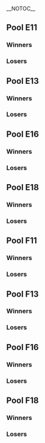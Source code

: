 {{SetGame|melee}}{{DISPLAYTITLE:The Big House 4: ''Melee'' Round 2 Pools}}
{{tabs static
|name1=Overview
|link1=The Big House 4
|name2=Round 1 Pools
|link2=The Big House 4/Round 1 Pools
|name3=Round 2 Pools
|link3=The Big House 4/Round 2 Pools
|name4=Singles Bracket
|link4=The Big House 4/Singles Bracket
|name5=Doubles Bracket
|link5=The Big House 4/Doubles Bracket
|This=3
}}

<br>

{{tabs dynamic
|name1=Pool E11
|name2=Pool E13
|name3=Pool E16
|name4=Pool E18
|name5=Pool F11
|name6=Pool F13
|name7=Pool F16
|name8=Pool F18
}}
__NOTOC__
{{tabs dynamic/tab|1}}
<!-- Generated with http://tournament-nub.rhcloud.com/toliquipedia -->

==Pool E11==

===Winners===
{{32DEWBracketA
|column-width=200
|r1m1p1=Mango |r1m1p1flag=us |r1m1p1score={{win}} |r1m1win=1
|r1m1p2=Bye |r1m1p2score=

|r1m2p1=Blackpanther |r1m2p1score={{win}} |r1m2win=1
|r1m2p2=Jibca |r1m2p2score=

|r1m3p1=Plank |r1m3p1flag=us |r1m3p1score={{win}} |r1m3win=1
|r1m3p2=Bye |r1m3p2score=

|r1m4p1=7ent |r1m4p1score={{win}} |r1m4win=1
|r1m4p2=Ya Boy |r1m4p2score=

|r1m5p1=Wizzrobe |r1m5p1flag=us |r1m5p1score={{win}} |r1m5win=1
|r1m5p2=Bye |r1m5p2score=

|r1m6p1=Smilez :) |r1m6p1score={{win}} |r1m6win=1
|r1m6p2=Markow |r1m6p2score=

|r1m7p1=gaR |r1m7p1flag=us |r1m7p1score={{win}} |r1m7win=1
|r1m7p2=Bye |r1m7p2score=

|r1m8p1=MB-Smash |r1m8p1score={{win}} |r1m8win=1
|r1m8p2=Mindy |r1m8p2score=

|r1m9p1=The Moon |r1m9p1flag=us |r1m9p1score={{win}} |r1m9win=1
|r1m9p2=Bye |r1m9p2score=

|r1m10p1=Bird |r1m10p1score={{win}} |r1m10win=1
|r1m10p2=Blake |r1m10p2score=

|r1m11p1=Tafokints |r1m11p1flag=us |r1m11p1score={{win}} |r1m11win=1
|r1m11p2=Bye |r1m11p2score=

|r1m12p1=Smokey The Kid |r1m12p1score={{win}} |r1m12win=1
|r1m12p2=PseudoTurtle |r1m12p2score=

|r1m13p1=Tai |r1m13p1flag=us |r1m13p1score={{win}} |r1m13win=1
|r1m13p2=Bye |r1m13p2score=

|r1m14p1=Sveet |r1m14p1score={{win}} |r1m14win=1
|r1m14p2=Sylar |r1m14p2score=

|r1m15p1=RaynEX |r1m15p1flag=ca |r1m15p1score={{win}} |r1m15win=1
|r1m15p2=Bye |r1m15p2score=

|r1m16p1=Ripple |r1m16p1score= |r1m16win=2
|r1m16p2=Iateyourpie |r1m16p2score={{win}}

|r2m1p1=Mango |r2m1p1flag=us |r2m1p1score={{win}} |r2m1win=1
|r2m1p2=Blackpanther |r2m1p2score=

|r2m2p1=Plank |r2m2p1flag=us |r2m2p1score={{win}} |r2m2win=1
|r2m2p2=7ent |r2m2p2score=

|r2m3p1=Wizzrobe |r2m3p1flag=us |r2m3p1score={{win}} |r2m3win=1
|r2m3p2=Smilez :) |r2m3p2score=

|r2m4p1=gaR |r2m4p1flag=us |r2m4p1score={{win}} |r2m4win=1
|r2m4p2=MB-Smash |r2m4p2score=

|r2m5p1=The Moon |r2m5p1flag=us |r2m5p1score={{win}} |r2m5win=1
|r2m5p2=Bird |r2m5p2score=

|r2m6p1=Tafokints |r2m6p1flag=us |r2m6p1score={{win}} |r2m6win=1
|r2m6p2=Smokey The Kid |r2m6p2score=

|r2m7p1=Tai |r2m7p1flag=us |r2m7p1score={{win}} |r2m7win=1
|r2m7p2=Sveet |r2m7p2score=

|r2m8p1=RaynEX |r2m8p1flag=ca |r2m8p1score={{win}} |r2m8win=1
|r2m8p2=Iateyourpie |r2m8p2score=

|r3m1p1=Mango |r3m1p1flag=us |r3m1p1score={{win}} |r3m1win=1
|r3m1p2=Plank |r3m1p2flag=us |r3m1p2score=

|r3m2p1=Wizzrobe |r3m2p1flag=us |r3m2p1score={{win}} |r3m2win=1
|r3m2p2=gaR |r3m2p2flag=us |r3m2p2score=

|r3m3p1=The Moon |r3m3p1flag=us |r3m3p1score={{win}} |r3m3win=1
|r3m3p2=Tafokints |r3m3p2flag=us |r3m3p2score=

|r3m4p1=Tai |r3m4p1flag=us |r3m4p1score= |r3m4win=2
|r3m4p2=RaynEX |r3m4p2flag=ca |r3m4p2score={{win}}

|r4m1p1=Mango |r4m1p1flag=us |r4m1p1score={{win}} |r4m1win=1
|r4m1p2=Wizzrobe |r4m1p2flag=us |r4m1p2score=

|r4m2p1=The Moon |r4m2p1flag=us |r4m2p1score={{win}} |r4m2win=1
|r4m2p2=RaynEX |r4m2p2flag=ca |r4m2p2score=
}}

===Losers===
{{32DELBracketSmwA
|tourneylink=The Big House/4/Melee
|tourneyname=The Big House 4
|l1placement=
|l2placement=
|l3placement=97-128
|l4placement=65-96
|l5placement=49-64
|l6placement=33-48
|column-width=200
|l1m1p1=Bye |l1m1p1score= |l1m1win=2
|l1m1p2=Jibca |l1m1p2score={{win}}

|l1m2p1=Bye |l1m2p1score= |l1m2win=2
|l1m2p2=Ya Boy |l1m2p2score={{win}}

|l1m3p1=Bye |l1m3p1score= |l1m3win=2
|l1m3p2=Markow |l1m3p2score={{win}}

|l1m4p1=Bye |l1m4p1score= |l1m4win=2
|l1m4p2=Mindy |l1m4p2score={{win}}

|l1m5p1=Bye |l1m5p1score= |l1m5win=2
|l1m5p2=Blake |l1m5p2score={{win}}

|l1m6p1=Bye |l1m6p1score= |l1m6win=2
|l1m6p2=PseudoTurtle |l1m6p2score={{win}}

|l1m7p1=Bye |l1m7p1score= |l1m7win=2
|l1m7p2=Sylar |l1m7p2score={{win}}

|l1m8p1=Bye |l1m8p1score= |l1m8win=2
|l1m8p2=Ripple |l1m8p2score={{win}}

|l2m1p1=Iateyourpie |l2m1p1score={{win}} |l2m1win=1
|l2m1p2=Jibca |l2m1p2score=

|l2m2p1=Sveet |l2m2p1score={{win}} |l2m2win=1
|l2m2p2=Ya Boy |l2m2p2score=

|l2m3p1=Smokey The Kid |l2m3p1score={{win}} |l2m3win=1
|l2m3p2=Markow |l2m3p2score=

|l2m4p1=Bird |l2m4p1score={{win}} |l2m4win=1
|l2m4p2=Mindy |l2m4p2score=

|l2m5p1=MB-Smash |l2m5p1score= |l2m5win=2
|l2m5p2=Blake |l2m5p2score={{win}}

|l2m6p1=Smilez :) |l2m6p1score={{win}} |l2m6win=1
|l2m6p2=PseudoTurtle |l2m6p2score=

|l2m7p1=7ent |l2m7p1score={{win}} |l2m7win=1
|l2m7p2=Sylar |l2m7p2score=

|l2m8p1=Blackpanther |l2m8p1score={{win}} |l2m8win=1
|l2m8p2=Ripple |l2m8p2score=

|l3m1p1=Iateyourpie |l3m1p1score={{win}} |l3m1win=1
|l3m1p2=Sveet |l3m1p2score=

|l3m2p1=Smokey The Kid |l3m2p1score= |l3m2win=2
|l3m2p2=Bird |l3m2p2score={{win}}

|l3m3p1=Blake |l3m3p1score={{win}} |l3m3win=1
|l3m3p2=Smilez :) |l3m3p2score=

|l3m4p1=7ent |l3m4p1score={{win}} |l3m4win=1
|l3m4p2=Blackpanther |l3m4p2score=

|l4m1p1=gaR |l4m1p1flag=us |l4m1p1score={{win}} |l4m1win=1
|l4m1p2=Iateyourpie |l4m1p2score=

|l4m2p1=Plank |l4m2p1flag=us |l4m2p1score={{win}} |l4m2win=1
|l4m2p2=Bird |l4m2p2score=

|l4m3p1=Tai |l4m3p1flag=us |l4m3p1score={{win}} |l4m3win=1
|l4m3p2=Blake |l4m3p2score=

|l4m4p1=Tafokints |l4m4p1flag=us |l4m4p1score={{win}} |l4m4win=1
|l4m4p2=7ent |l4m4p2score=

|l5m1p1=gaR |l5m1p1flag=us |l5m1p1score= |l5m1win=2
|l5m1p2=Plank |l5m1p2flag=us |l5m1p2score={{win}}

|l5m2p1=Tai |l5m2p1flag=us |l5m2p1score={{win}} |l5m2win=1
|l5m2p2=Tafokints |l5m2p2flag=us |l5m2p2score=

|l6m1p1=RaynEX |l6m1p1flag=ca |l6m1p1score={{win}} |l6m1win=1
|l6m1p2=Plank |l6m1p2flag=us |l6m1p2score=

|l6m2p1=Wizzrobe |l6m2p1flag=us |l6m2p1score={{win}} |l6m2win=1
|l6m2p2=Tai |l6m2p2flag=us |l6m2p2score=
}}

{{tabs dynamic/tab|2}}
==Pool E13==

<!-- Generated with http://tournament-nub.rhcloud.com/toliquipedia -->

===Winners===
{{32DEWBracketA
|column-width=200
|r1m1p1=Hax |r1m1p1flag=us |r1m1p1score={{win}} |r1m1win=1
|r1m1p2=Bye |r1m1p2score=

|r1m2p1=4%. |r1m2p1flag=us |r1m2p1score={{win}} |r1m2win=1
|r1m2p2=MC strike |r1m2p2score=

|r1m3p1=Prince Abu |r1m3p1flag=us |r1m3p1score={{win}} |r1m3win=1
|r1m3p2=Bye |r1m3p2score=

|r1m4p1=Oro?! |r1m4p1flag=us |r1m4p1score={{win}} |r1m4win=1
|r1m4p2=LILD |r1m4p2score=

|r1m5p1=Kels |r1m5p1flag=us |r1m5p1score={{win}} |r1m5win=1
|r1m5p2=Bye |r1m5p2score=

|r1m6p1=Alpha Dash |r1m6p1flag=gb |r1m6p1score= |r1m6win=2
|r1m6p2=LuigigoShard |r1m6p2score={{win}}

|r1m7p1=Professor Pro |r1m7p1flag=gb |r1m7p1score={{win}} |r1m7win=1
|r1m7p2=Bye |r1m7p2score=

|r1m8p1=Idea |r1m8p1flag=ca |r1m8p1score={{win}} |r1m8win=1
|r1m8p2=VRud |r1m8p2score=

|r1m9p1=Plup |r1m9p1flag=us |r1m9p1score={{win}} |r1m9win=1
|r1m9p2=Bye |r1m9p2score=

|r1m10p1=Hungry Pigeon |r1m10p1score= |r1m10win=2
|r1m10p2=JWu |r1m10p2score={{win}}

|r1m11p1=Rula |r1m11p1flag=us |r1m11p1score={{win}} |r1m11win=1
|r1m11p2=Bye |r1m11p2score=

|r1m12p1=TheCrimsonBlur |r1m12p1flag=us |r1m12p1score= |r1m12win=2
|r1m12p2=Kradi |r1m12p2score={{win}}

|r1m13p1=Bladewise |r1m13p1flag=us |r1m13p1score={{win}} |r1m13win=1
|r1m13p2=Bye |r1m13p2score=

|r1m14p1=Violence |r1m14p1score={{win}} |r1m14win=1
|r1m14p2=Tempest |r1m14p2score=

|r1m15p1=Laudandus |r1m15p1flag=us |r1m15p1score={{win}} |r1m15win=1
|r1m15p2=Bye |r1m15p2score=

|r1m16p1=Wake |r1m16p1score={{win}} |r1m16win=1
|r1m16p2=DjDriftking.97 |r1m16p2score=

|r2m1p1=Hax |r2m1p1flag=us |r2m1p1score={{win}} |r2m1win=1
|r2m1p2=4%. |r2m1p2flag=us |r2m1p2score=

|r2m2p1=Prince Abu |r2m2p1flag=us |r2m2p1score={{win}} |r2m2win=1
|r2m2p2=Oro?! |r2m2p2flag=us |r2m2p2score=

|r2m3p1=Kels |r2m3p1flag=us |r2m3p1score={{win}} |r2m3win=1
|r2m3p2=LuigigoShard |r2m3p2score=

|r2m4p1=Professor Pro |r2m4p1flag=gb |r2m4p1score={{win}} |r2m4win=1
|r2m4p2=Idea |r2m4p2flag=ca |r2m4p2score=

|r2m5p1=Plup |r2m5p1flag=us |r2m5p1score={{win}} |r2m5win=1
|r2m5p2=JWu |r2m5p2score=

|r2m6p1=Rula |r2m6p1flag=us |r2m6p1score={{win}} |r2m6win=1
|r2m6p2=Kradi |r2m6p2score=

|r2m7p1=Bladewise |r2m7p1flag=us |r2m7p1score={{win}} |r2m7win=1
|r2m7p2=Violence |r2m7p2score=

|r2m8p1=Laudandus |r2m8p1flag=us |r2m8p1score={{win}} |r2m8win=1
|r2m8p2=Wake |r2m8p2score=

|r3m1p1=Hax |r3m1p1flag=us |r3m1p1score={{win}} |r3m1win=1
|r3m1p2=Prince Abu |r3m1p2flag=us |r3m1p2score=

|r3m2p1=Kels |r3m2p1flag=us |r3m2p1score= |r3m2win=2
|r3m2p2=Professor Pro |r3m2p2flag=gb |r3m2p2score={{win}}

|r3m3p1=Plup |r3m3p1flag=us |r3m3p1score={{win}} |r3m3win=1
|r3m3p2=Rula |r3m3p2flag=us |r3m3p2score=

|r3m4p1=Bladewise |r3m4p1flag=us |r3m4p1score= |r3m4win=2
|r3m4p2=Laudandus |r3m4p2flag=us |r3m4p2score={{win}}

|r4m1p1=Hax |r4m1p1flag=us |r4m1p1score={{win}} |r4m1win=1
|r4m1p2=Professor Pro |r4m1p2flag=gb |r4m1p2score=

|r4m2p1=Plup |r4m2p1flag=us |r4m2p1score={{win}} |r4m2win=1
|r4m2p2=Laudandus |r4m2p2flag=us |r4m2p2score=
}}

===Losers===
{{32DELBracketSmwA
|tourneylink=The Big House/4/Melee
|tourneyname=The Big House 4
|l1placement=
|l2placement=
|l3placement=97-128
|l4placement=65-96
|l5placement=49-64
|l6placement=33-48
|column-width=200
|l1m1p1=Bye |l1m1p1score= |l1m1win=2
|l1m1p2=MC strike |l1m1p2score={{win}}

|l1m2p1=Bye |l1m2p1score= |l1m2win=2
|l1m2p2=LILD |l1m2p2score={{win}}

|l1m3p1=Bye |l1m3p1score= |l1m3win=2
|l1m3p2=Alpha Dash |l1m3p2flag=gb |l1m3p2score={{win}}

|l1m4p1=Bye |l1m4p1score= |l1m4win=2
|l1m4p2=VRud |l1m4p2score={{win}}

|l1m5p1=Bye |l1m5p1score= |l1m5win=2
|l1m5p2=Hungry Pigeon |l1m5p2score={{win}}

|l1m6p1=Bye |l1m6p1score= |l1m6win=2
|l1m6p2=TheCrimsonBlur |l1m6p2flag=us |l1m6p2score={{win}}

|l1m7p1=Bye |l1m7p1score= |l1m7win=2
|l1m7p2=Tempest |l1m7p2score={{win}}

|l1m8p1=Bye |l1m8p1score= |l1m8win=2
|l1m8p2=DjDriftking.97 |l1m8p2score={{win}}

|l2m1p1=Wake |l2m1p1score={{win}} |l2m1win=1
|l2m1p2=MC strike |l2m1p2score=

|l2m2p1=Violence |l2m2p1score={{win}} |l2m2win=1
|l2m2p2=LILD |l2m2p2score=

|l2m3p1=Kradi |l2m3p1score={{win}} |l2m3win=1
|l2m3p2=Alpha Dash |l2m3p2flag=gb |l2m3p2score=

|l2m4p1=JWu |l2m4p1score={{win}} |l2m4win=1
|l2m4p2=VRud |l2m4p2score=

|l2m5p1=Idea |l2m5p1flag=ca |l2m5p1score={{win}} |l2m5win=1
|l2m5p2=Hungry Pigeon |l2m5p2score=

|l2m6p1=LuigigoShard |l2m6p1score= |l2m6win=2
|l2m6p2=TheCrimsonBlur |l2m6p2flag=us |l2m6p2score={{win}}

|l2m7p1=Oro?! |l2m7p1flag=us |l2m7p1score={{win}} |l2m7win=1
|l2m7p2=Tempest |l2m7p2score=

|l2m8p1=4%. |l2m8p1flag=us |l2m8p1score={{win}} |l2m8win=1
|l2m8p2=DjDriftking.97 |l2m8p2score=

|l3m1p1=Wake |l3m1p1score={{win}} |l3m1win=1
|l3m1p2=Violence |l3m1p2score=

|l3m2p1=Kradi |l3m2p1score={{win}} |l3m2win=1
|l3m2p2=JWu |l3m2p2score=

|l3m3p1=Idea |l3m3p1flag=ca |l3m3p1score={{win}} |l3m3win=1
|l3m3p2=TheCrimsonBlur |l3m3p2flag=us |l3m3p2score=

|l3m4p1=Oro?! |l3m4p1flag=us |l3m4p1score= |l3m4win=2
|l3m4p2=4%. |l3m4p2flag=us |l3m4p2score={{win}}

|l4m1p1=Kels |l4m1p1flag=us |l4m1p1score={{win}} |l4m1win=1
|l4m1p2=Wake |l4m1p2score=

|l4m2p1=Prince Abu |l4m2p1flag=us |l4m2p1score={{win}} |l4m2win=1
|l4m2p2=Kradi |l4m2p2score=

|l4m3p1=Bladewise |l4m3p1flag=us |l4m3p1score={{win}} |l4m3win=1
|l4m3p2=Idea |l4m3p2flag=ca |l4m3p2score=

|l4m4p1=Rula |l4m4p1flag=us |l4m4p1score= |l4m4win=2
|l4m4p2=4%. |l4m4p2flag=us |l4m4p2score={{win}}

|l5m1p1=Kels |l5m1p1flag=us |l5m1p1score={{win}} |l5m1win=1
|l5m1p2=Prince Abu |l5m1p2flag=us |l5m1p2score=

|l5m2p1=Bladewise |l5m2p1flag=us |l5m2p1score={{win}} |l5m2win=1
|l5m2p2=4%. |l5m2p2flag=us |l5m2p2score=

|l6m1p1=Laudandus |l6m1p1flag=us |l6m1p1score= |l6m1win=2
|l6m1p2=Kels |l6m1p2flag=us |l6m1p2score={{win}}

|l6m2p1=Professor Pro |l6m2p1flag=gb |l6m2p1score= |l6m2win=2
|l6m2p2=Bladewise |l6m2p2flag=us |l6m2p2score={{win}}
}}

{{tabs dynamic/tab|3}}
==Pool E16==

<!-- Generated with http://tournament-nub.rhcloud.com/toliquipedia -->

===Winners===
{{32DEWBracketA
|column-width=200
|r1m1p1=Mew2King |r1m1p1flag=us |r1m1p1score={{win}} |r1m1win=1
|r1m1p2=Bye |r1m1p2score=

|r1m2p1=Kason Birdman |r1m2p1score={{win}} |r1m2win=1
|r1m2p2=Imyt |r1m2p2score=

|r1m3p1=Frootloop |r1m3p1flag=us |r1m3p1score={{win}} |r1m3win=1
|r1m3p2=Bye |r1m3p2score=

|r1m4p1=29979245900% |r1m4p1score={{win}} |r1m4win=1
|r1m4p2=Zerothetheif |r1m4p2flag=us |r1m4p2score=

|r1m5p1=Darrell |r1m5p1flag=us |r1m5p1score={{win}} |r1m5win=1
|r1m5p2=Bye |r1m5p2score=

|r1m6p1=VaNz |r1m6p1flag=us |r1m6p1score={{win}} |r1m6win=1
|r1m6p2=voorhese |r1m6p2score=

|r1m7p1=Gahtzu |r1m7p1flag=us |r1m7p1score={{win}} |r1m7win=1
|r1m7p2=Bye |r1m7p2score=

|r1m8p1=Anther |r1m8p1flag=us |r1m8p1score={{win}} |r1m8win=1
|r1m8p2=D. Disciple |r1m8p2score=

|r1m9p1=Lucky |r1m9p1flag=us |r1m9p1score={{win}} |r1m9win=1
|r1m9p2=Bye |r1m9p2score=

|r1m10p1=Kanye Rest |r1m10p1score= |r1m10win=2
|r1m10p2=Jolteon |r1m10p2flag=gb |r1m10p2score={{win}}

|r1m11p1=Kalamazhu |r1m11p1flag=us |r1m11p1score={{win}} |r1m11win=1
|r1m11p2=Bye |r1m11p2score=

|r1m12p1=Bap Deezy |r1m12p1score={{win}} |r1m12win=1
|r1m12p2=Gibby |r1m12p2score=

|r1m13p1=DJ Nintendo |r1m13p1flag=us |r1m13p1score={{win}} |r1m13win=1
|r1m13p2=Bye |r1m13p2score=

|r1m14p1=Alien |r1m14p1score={{win}} |r1m14win=1
|r1m14p2=SCA |r1m14p2score=

|r1m15p1=L |r1m15p1flag=us |r1m15p1score={{win}} |r1m15win=1
|r1m15p2=Bye |r1m15p2score=

|r1m16p1=Mules |r1m16p1score={{win}} |r1m16win=1
|r1m16p2=Slippy |r1m16p2score=

|r2m1p1=Mew2King |r2m1p1flag=us |r2m1p1score={{win}} |r2m1win=1
|r2m1p2=Kason Birdman |r2m1p2score=

|r2m2p1=Frootloop |r2m2p1flag=us |r2m2p1score={{win}} |r2m2win=1
|r2m2p2=29979245900% |r2m2p2score=

|r2m3p1=Darrell |r2m3p1flag=us |r2m3p1score= |r2m3win=2
|r2m3p2=VaNz |r2m3p2flag=us |r2m3p2score={{win}}

|r2m4p1=Gahtzu |r2m4p1flag=us |r2m4p1score={{win}} |r2m4win=1
|r2m4p2=Anther |r2m4p2flag=us |r2m4p2score=

|r2m5p1=Lucky |r2m5p1flag=us |r2m5p1score={{win}} |r2m5win=1
|r2m5p2=Jolteon |r2m5p2flag=gb |r2m5p2score=

|r2m6p1=Kalamazhu |r2m6p1flag=us |r2m6p1score={{win}} |r2m6win=1
|r2m6p2=Bap Deezy |r2m6p2score=

|r2m7p1=DJ Nintendo |r2m7p1flag=us |r2m7p1score={{win}} |r2m7win=1
|r2m7p2=Alien |r2m7p2score=

|r2m8p1=L |r2m8p1flag=us |r2m8p1score={{win}} |r2m8win=1
|r2m8p2=Mules |r2m8p2score=

|r3m1p1=Mew2King |r3m1p1flag=us |r3m1p1score={{win}} |r3m1win=1
|r3m1p2=Frootloop |r3m1p2flag=us |r3m1p2score=

|r3m2p1=VaNz |r3m2p1flag=us |r3m2p1score= |r3m2win=2
|r3m2p2=Gahtzu |r3m2p2flag=us |r3m2p2score={{win}}

|r3m3p1=Lucky |r3m3p1flag=us |r3m3p1score= |r3m3win=2
|r3m3p2=Kalamazhu |r3m3p2flag=us |r3m3p2score={{win}}

|r3m4p1=DJ Nintendo |r3m4p1flag=us |r3m4p1score={{win}} |r3m4win=1
|r3m4p2=L |r3m4p2flag=us |r3m4p2score=

|r4m1p1=Mew2King |r4m1p1flag=us |r4m1p1score={{win}} |r4m1win=1
|r4m1p2=Gahtzu |r4m1p2flag=us |r4m1p2score=

|r4m2p1=Kalamazhu |r4m2p1flag=us |r4m2p1score= |r4m2win=2
|r4m2p2=DJ Nintendo |r4m2p2flag=us |r4m2p2score={{win}}
}}

===Losers===
{{32DELBracketSmwA
|tourneylink=The Big House/4/Melee
|tourneyname=The Big House 4
|l1placement=
|l2placement=
|l3placement=97-128
|l4placement=65-96
|l5placement=49-64
|l6placement=33-48
|column-width=200
|l1m1p1=Bye |l1m1p1score= |l1m1win=2
|l1m1p2=Imyt |l1m1p2score={{win}}

|l1m2p1=Bye |l1m2p1score= |l1m2win=2
|l1m2p2=Zerothetheif |l1m2p2flag=us |l1m2p2score={{win}}

|l1m3p1=Bye |l1m3p1score= |l1m3win=2
|l1m3p2=voorhese |l1m3p2score={{win}}

|l1m4p1=Bye |l1m4p1score= |l1m4win=2
|l1m4p2=D. Disciple |l1m4p2score={{win}}

|l1m5p1=Bye |l1m5p1score= |l1m5win=2
|l1m5p2=Kanye Rest |l1m5p2score={{win}}

|l1m6p1=Bye |l1m6p1score= |l1m6win=2
|l1m6p2=Gibby |l1m6p2score={{win}}

|l1m7p1=Bye |l1m7p1score= |l1m7win=2
|l1m7p2=SCA |l1m7p2score={{win}}

|l1m8p1=Bye |l1m8p1score= |l1m8win=2
|l1m8p2=Slippy |l1m8p2score={{win}}

|l2m1p1=Mules |l2m1p1score={{win}} |l2m1win=1
|l2m1p2=Imyt |l2m1p2score=

|l2m2p1=Alien |l2m2p1score={{win}} |l2m2win=1
|l2m2p2=Zerothetheif |l2m2p2flag=us |l2m2p2score=

|l2m3p1=Bap Deezy |l2m3p1score= |l2m3win=2
|l2m3p2=voorhese |l2m3p2score={{win}}

|l2m4p1=Jolteon |l2m4p1flag=gb |l2m4p1score={{win}} |l2m4win=1
|l2m4p2=D. Disciple |l2m4p2score=

|l2m5p1=Anther |l2m5p1flag=us |l2m5p1score={{win}} |l2m5win=1
|l2m5p2=Kanye Rest |l2m5p2score=

|l2m6p1=Darrell |l2m6p1flag=us |l2m6p1score={{win}} |l2m6win=1
|l2m6p2=Gibby |l2m6p2score=

|l2m7p1=29979245900% |l2m7p1score={{win}} |l2m7win=1
|l2m7p2=SCA |l2m7p2score=

|l2m8p1=Kason Birdman |l2m8p1score={{win}} |l2m8win=1
|l2m8p2=Slippy |l2m8p2score=

|l3m1p1=Mules |l3m1p1score= |l3m1win=2
|l3m1p2=Alien |l3m1p2score={{win}}

|l3m2p1=voorhese |l3m2p1score= |l3m2win=2
|l3m2p2=Jolteon |l3m2p2flag=gb |l3m2p2score={{win}}

|l3m3p1=Anther |l3m3p1flag=us |l3m3p1score= |l3m3win=2
|l3m3p2=Darrell |l3m3p2flag=us |l3m3p2score={{win}}

|l3m4p1=29979245900% |l3m4p1score= |l3m4win=2
|l3m4p2=Kason Birdman |l3m4p2score={{win}}

|l4m1p1=VaNz |l4m1p1flag=us |l4m1p1score={{win}} |l4m1win=1
|l4m1p2=Alien |l4m1p2score=

|l4m2p1=Frootloop |l4m2p1flag=us |l4m2p1score={{win}} |l4m2win=1
|l4m2p2=Jolteon |l4m2p2flag=gb |l4m2p2score=

|l4m3p1=L |l4m3p1flag=us |l4m3p1score= |l4m3win=2
|l4m3p2=Darrell |l4m3p2flag=us |l4m3p2score={{win}}

|l4m4p1=Lucky |l4m4p1flag=us |l4m4p1score={{win}} |l4m4win=1
|l4m4p2=Kason Birdman |l4m4p2score=

|l5m1p1=VaNz |l5m1p1flag=us |l5m1p1score={{win}} |l5m1win=1
|l5m1p2=Frootloop |l5m1p2flag=us |l5m1p2score=

|l5m2p1=Darrell |l5m2p1flag=us |l5m2p1score= |l5m2win=2
|l5m2p2=Lucky |l5m2p2flag=us |l5m2p2score={{win}}

|l6m1p1=Kalamazhu |l6m1p1flag=us |l6m1p1score={{win}} |l6m1win=1
|l6m1p2=VaNz |l6m1p2flag=us |l6m1p2score=

|l6m2p1=Gahtzu |l6m2p1flag=us |l6m2p1score= |l6m2win=2
|l6m2p2=Lucky |l6m2p2flag=us |l6m2p2score={{win}}
}}

{{tabs dynamic/tab|4}}
==Pool E18==

<!-- Generated with http://tournament-nub.rhcloud.com/toliquipedia -->

===Winners===
{{32DEWBracketA
|column-width=200
|r1m1p1=Axe |r1m1p1flag=us |r1m1p1score={{win}} |r1m1win=1
|r1m1p2=Bye |r1m1p2score=

|r1m2p1=ORLY |r1m2p1flag=us |r1m2p1score={{win}} |r1m2win=1
|r1m2p2=sauc3 |r1m2p2flag=ca |r1m2p2score=

|r1m3p1=DoH |r1m3p1flag=us |r1m3p1score={{win}} |r1m3win=1
|r1m3p2=Bye |r1m3p2score=

|r1m4p1=COffeeblack |r1m4p1flag=ca |r1m4p1score={{win}} |r1m4win=1
|r1m4p2=Jono |r1m4p2score=

|r1m5p1=MacD |r1m5p1flag=us |r1m5p1score={{win}} |r1m5win=1
|r1m5p2=Bye |r1m5p2score=

|r1m6p1=The Author |r1m6p1score= |r1m6win=2
|r1m6p2=ThuGz |r1m6p2score={{win}}

|r1m7p1=Milkman |r1m7p1flag=us |r1m7p1score={{win}} |r1m7win=1
|r1m7p2=Bye |r1m7p2score=

|r1m8p1=Tapion |r1m8p1flag=us |r1m8p1score= |r1m8win=2
|r1m8p2=Bernal |r1m8p2score={{win}}

|r1m9p1=Shroomed |r1m9p1flag=us |r1m9p1score={{win}} |r1m9win=1
|r1m9p2=Bye |r1m9p2score=

|r1m10p1=SUNG475 |r1m10p1flag=us |r1m10p1score={{win}} |r1m10win=1
|r1m10p2=Midwestballz |r1m10p2score=

|r1m11p1=Vaccine |r1m11p1score={{win}} |r1m11win=1
|r1m11p2=Bye |r1m11p2score=

|r1m12p1=Baise |r1m12p1score= |r1m12win=2
|r1m12p2=GoodKenneth |r1m12p2score={{win}}

|r1m13p1=Redd |r1m13p1flag=us |r1m13p1score={{win}} |r1m13win=1
|r1m13p2=Bye |r1m13p2score=

|r1m14p1=Oracle |r1m14p1score={{win}} |r1m14win=1
|r1m14p2=Jank |r1m14p2score=

|r1m15p1=Dart |r1m15p1flag=us |r1m15p1score={{win}} |r1m15win=1
|r1m15p2=Bye |r1m15p2score=

|r1m16p1=Vro |r1m16p1flag=us |r1m16p1score={{win}} |r1m16win=1
|r1m16p2=Beanwolf |r1m16p2score=

|r2m1p1=Axe |r2m1p1flag=us |r2m1p1score={{win}} |r2m1win=1
|r2m1p2=ORLY |r2m1p2flag=us |r2m1p2score=

|r2m2p1=DoH |r2m2p1flag=us |r2m2p1score={{win}} |r2m2win=1
|r2m2p2=COffeeblack |r2m2p2flag=ca |r2m2p2score=

|r2m3p1=MacD |r2m3p1flag=us |r2m3p1score={{win}} |r2m3win=1
|r2m3p2=ThuGz |r2m3p2score=

|r2m4p1=Milkman |r2m4p1flag=us |r2m4p1score={{win}} |r2m4win=1
|r2m4p2=Bernal |r2m4p2score=

|r2m5p1=Shroomed |r2m5p1flag=us |r2m5p1score={{win}} |r2m5win=1
|r2m5p2=SUNG475 |r2m5p2flag=us |r2m5p2score=

|r2m6p1=Vaccine |r2m6p1score={{win}} |r2m6win=1
|r2m6p2=GoodKenneth |r2m6p2score=

|r2m7p1=Redd |r2m7p1flag=us |r2m7p1score={{win}} |r2m7win=1
|r2m7p2=Oracle |r2m7p2score=

|r2m8p1=Dart |r2m8p1flag=us |r2m8p1score={{win}} |r2m8win=1
|r2m8p2=Vro |r2m8p2flag=us |r2m8p2score=

|r3m1p1=Axe |r3m1p1flag=us |r3m1p1score={{win}} |r3m1win=1
|r3m1p2=DoH |r3m1p2flag=us |r3m1p2score=

|r3m2p1=MacD |r3m2p1flag=us |r3m2p1score={{win}} |r3m2win=1
|r3m2p2=Milkman |r3m2p2flag=us |r3m2p2score=

|r3m3p1=Shroomed |r3m3p1flag=us |r3m3p1score={{win}} |r3m3win=1
|r3m3p2=Vaccine |r3m3p2score=

|r3m4p1=Redd |r3m4p1flag=us |r3m4p1score= |r3m4win=2
|r3m4p2=Dart |r3m4p2flag=us |r3m4p2score={{win}}

|r4m1p1=Axe |r4m1p1flag=us |r4m1p1score={{win}} |r4m1win=1
|r4m1p2=MacD |r4m1p2flag=us |r4m1p2score=

|r4m2p1=Shroomed |r4m2p1flag=us |r4m2p1score={{win}} |r4m2win=1
|r4m2p2=Dart |r4m2p2flag=us |r4m2p2score=
}}

===Losers===
{{32DELBracketSmwA
|tourneylink=The Big House/4/Melee
|tourneyname=The Big House 4
|l1placement=
|l2placement=
|l3placement=97-128
|l4placement=65-96
|l5placement=49-64
|l6placement=33-48
|column-width=200
|l1m1p1=Bye |l1m1p1score= |l1m1win=2
|l1m1p2=sauc3 |l1m1p2flag=ca |l1m1p2score={{win}}

|l1m2p1=Bye |l1m2p1score= |l1m2win=2
|l1m2p2=Jono |l1m2p2score={{win}}

|l1m3p1=Bye |l1m3p1score= |l1m3win=2
|l1m3p2=The Author |l1m3p2score={{win}}

|l1m4p1=Bye |l1m4p1score= |l1m4win=2
|l1m4p2=Tapion |l1m4p2flag=us |l1m4p2score={{win}}

|l1m5p1=Bye |l1m5p1score= |l1m5win=2
|l1m5p2=Midwestballz |l1m5p2score={{win}}

|l1m6p1=Bye |l1m6p1score= |l1m6win=2
|l1m6p2=Baise |l1m6p2score={{win}}

|l1m7p1=Bye |l1m7p1score= |l1m7win=2
|l1m7p2=Jank |l1m7p2score={{win}}

|l1m8p1=Bye |l1m8p1score= |l1m8win=2
|l1m8p2=Beanwolf |l1m8p2score={{win}}

|l2m1p1=Vro |l2m1p1flag=us |l2m1p1score={{win}} |l2m1win=1
|l2m1p2=sauc3 |l2m1p2flag=ca |l2m1p2score=

|l2m2p1=Oracle |l2m2p1score={{win}} |l2m2win=1
|l2m2p2=Jono |l2m2p2score=

|l2m3p1=GoodKenneth |l2m3p1score= |l2m3win=2
|l2m3p2=The Author |l2m3p2score={{win}}

|l2m4p1=SUNG475 |l2m4p1flag=us |l2m4p1score={{win}} |l2m4win=1
|l2m4p2=Tapion |l2m4p2flag=us |l2m4p2score=

|l2m5p1=Bernal |l2m5p1score={{win}} |l2m5win=1
|l2m5p2=Midwestballz |l2m5p2score=

|l2m6p1=ThuGz |l2m6p1score= |l2m6win=2
|l2m6p2=Baise |l2m6p2score={{win}}

|l2m7p1=COffeeblack |l2m7p1flag=ca |l2m7p1score={{win}} |l2m7win=1
|l2m7p2=Jank |l2m7p2score=

|l2m8p1=ORLY |l2m8p1flag=us |l2m8p1score={{win}} |l2m8win=1
|l2m8p2=Beanwolf |l2m8p2score=

|l3m1p1=Vro |l3m1p1flag=us |l3m1p1score={{win}} |l3m1win=1
|l3m1p2=Oracle |l3m1p2score=

|l3m2p1=The Author |l3m2p1score= |l3m2win=2
|l3m2p2=SUNG475 |l3m2p2flag=us |l3m2p2score={{win}}

|l3m3p1=Bernal |l3m3p1score= |l3m3win=2
|l3m3p2=Baise |l3m3p2score={{win}}

|l3m4p1=COffeeblack |l3m4p1flag=ca |l3m4p1score= |l3m4win=2
|l3m4p2=ORLY |l3m4p2flag=us |l3m4p2score={{win}}

|l4m1p1=Milkman |l4m1p1flag=us |l4m1p1score={{win}} |l4m1win=1
|l4m1p2=Vro |l4m1p2flag=us |l4m1p2score=

|l4m2p1=DoH |l4m2p1flag=us |l4m2p1score={{win}} |l4m2win=1
|l4m2p2=SUNG475 |l4m2p2flag=us |l4m2p2score=

|l4m3p1=Redd |l4m3p1flag=us |l4m3p1score={{win}} |l4m3win=1
|l4m3p2=Baise |l4m3p2score=

|l4m4p1=Vaccine |l4m4p1score={{win}} |l4m4win=1
|l4m4p2=ORLY |l4m4p2flag=us |l4m4p2score=

|l5m1p1=Milkman |l5m1p1flag=us |l5m1p1score={{win}} |l5m1win=1
|l5m1p2=DoH |l5m1p2flag=us |l5m1p2score=

|l5m2p1=Redd |l5m2p1flag=us |l5m2p1score={{win}} |l5m2win=1
|l5m2p2=Vaccine |l5m2p2score=

|l6m1p1=Dart |l6m1p1flag=us |l6m1p1score={{win}} |l6m1win=1
|l6m1p2=Milkman |l6m1p2flag=us |l6m1p2score=

|l6m2p1=MacD |l6m2p1flag=us |l6m2p1score={{win}} |l6m2win=1
|l6m2p2=Redd |l6m2p2flag=us |l6m2p2score=
}}

{{tabs dynamic/tab|5}}
==Pool F11==

<!-- Generated with http://tournament-nub.rhcloud.com/toliquipedia -->

===Winners===
{{32DEWBracketA
|column-width=200
|r1m1p1=Armada |r1m1p1flag=se |r1m1p1score={{win}} |r1m1win=1
|r1m1p2=Bye |r1m1p2score=

|r1m2p1=1der |r1m2p1flag=us |r1m2p1score={{win}} |r1m2win=1
|r1m2p2=M00NShoez |r1m2p2score=

|r1m3p1=Vish |r1m3p1flag=us |r1m3p1score={{win}} |r1m3win=1
|r1m3p2=Bye |r1m3p2score=

|r1m4p1=moose |r1m4p1flag=us |r1m4p1score={{win}} |r1m4win=1
|r1m4p2=EdgeGuardJason |r1m4p2score=

|r1m5p1=Darkrain |r1m5p1flag=us |r1m5p1score={{win}} |r1m5win=1
|r1m5p2=Bye |r1m5p2score=

|r1m6p1=Sol |r1m6p1score={{win}} |r1m6win=1
|r1m6p2=2Shadez |r1m6p2score=

|r1m7p1=Bizzarro Flame |r1m7p1flag=us |r1m7p1score={{win}} |r1m7win=1
|r1m7p2=Bye |r1m7p2score=

|r1m8p1=Ladd Russo |r1m8p1score={{win}} |r1m8win=1
|r1m8p2=Reeve |r1m8p2score=

|r1m9p1=SFAT |r1m9p1flag=us |r1m9p1score={{win}} |r1m9win=1
|r1m9p2=Bye |r1m9p2score=

|r1m10p1=ProZak |r1m10p1flag=ca |r1m10p1score={{win}} |r1m10win=1
|r1m10p2=z-axis |r1m10p2score=

|r1m11p1=KJH |r1m11p1flag=us |r1m11p1score={{win}} |r1m11win=1
|r1m11p2=Bye |r1m11p2score=

|r1m12p1=Wenbobular |r1m12p1flag=us |r1m12p1score= |r1m12win=2
|r1m12p2=Anson |r1m12p2score={{win}}

|r1m13p1=Abate |r1m13p1flag=us |r1m13p1score={{win}} |r1m13win=1
|r1m13p2=Bye |r1m13p2score=

|r1m14p1=Scythe |r1m14p1flag=us |r1m14p1score={{win}} |r1m14win=1
|r1m14p2=The Longest Fall |r1m14p2score=

|r1m15p1=Scar |r1m15p1flag=us |r1m15p1score={{win}} |r1m15win=1
|r1m15p2=Bye |r1m15p2score=

|r1m16p1=Borp |r1m16p1flag=us |r1m16p1score= |r1m16win=2
|r1m16p2=Dr. Z |r1m16p2flag=us |r1m16p2score={{win}}

|r2m1p1=Armada |r2m1p1flag=se |r2m1p1score={{win}} |r2m1win=1
|r2m1p2=1der |r2m1p2flag=us |r2m1p2score=

|r2m2p1=Vish |r2m2p1flag=us |r2m2p1score= |r2m2win=2
|r2m2p2=moose |r2m2p2flag=us |r2m2p2score={{win}}

|r2m3p1=Darkrain |r2m3p1flag=us |r2m3p1score={{win}} |r2m3win=1
|r2m3p2=Sol |r2m3p2score=

|r2m4p1=Bizzarro Flame |r2m4p1flag=us |r2m4p1score= |r2m4win=2
|r2m4p2=Ladd Russo |r2m4p2score={{win}}

|r2m5p1=SFAT |r2m5p1flag=us |r2m5p1score={{win}} |r2m5win=1
|r2m5p2=ProZak |r2m5p2flag=ca |r2m5p2score=

|r2m6p1=KJH |r2m6p1flag=us |r2m6p1score= |r2m6win=2
|r2m6p2=Anson |r2m6p2score={{win}}

|r2m7p1=Abate |r2m7p1flag=us |r2m7p1score={{win}} |r2m7win=1
|r2m7p2=Scythe |r2m7p2flag=us |r2m7p2score=

|r2m8p1=Scar |r2m8p1flag=us |r2m8p1score={{win}} |r2m8win=1
|r2m8p2=Dr. Z |r2m8p2flag=us |r2m8p2score=

|r3m1p1=Armada |r3m1p1flag=se |r3m1p1score={{win}} |r3m1win=1
|r3m1p2=moose |r3m1p2flag=us |r3m1p2score=

|r3m2p1=Darkrain |r3m2p1flag=us |r3m2p1score={{win}} |r3m2win=1
|r3m2p2=Ladd Russo |r3m2p2score=

|r3m3p1=SFAT |r3m3p1flag=us |r3m3p1score={{win}} |r3m3win=1
|r3m3p2=Anson |r3m3p2score=

|r3m4p1=Abate |r3m4p1flag=us |r3m4p1score={{win}} |r3m4win=1
|r3m4p2=Scar |r3m4p2flag=us |r3m4p2score=

|r4m1p1=Armada |r4m1p1flag=se |r4m1p1score={{win}} |r4m1win=1
|r4m1p2=Darkrain |r4m1p2flag=us |r4m1p2score=

|r4m2p1=SFAT |r4m2p1flag=us |r4m2p1score={{win}} |r4m2win=1
|r4m2p2=Abate |r4m2p2flag=us |r4m2p2score=
}}

===Losers===
{{32DELBracketSmwA
|tourneylink=The Big House/4/Melee
|tourneyname=The Big House 4
|l1placement=
|l2placement=
|l3placement=97-128
|l4placement=65-96
|l5placement=49-64
|l6placement=33-48
|column-width=200
|l1m1p1=Bye |l1m1p1score= |l1m1win=2
|l1m1p2=M00NShoez |l1m1p2score={{win}}

|l1m2p1=Bye |l1m2p1score= |l1m2win=2
|l1m2p2=EdgeGuardJason |l1m2p2score={{win}}

|l1m3p1=Bye |l1m3p1score= |l1m3win=2
|l1m3p2=2Shadez |l1m3p2score={{win}}

|l1m4p1=Bye |l1m4p1score= |l1m4win=2
|l1m4p2=Reeve |l1m4p2score={{win}}

|l1m5p1=Bye |l1m5p1score= |l1m5win=2
|l1m5p2=z-axis |l1m5p2score={{win}}

|l1m6p1=Bye |l1m6p1score= |l1m6win=2
|l1m6p2=Wenbobular |l1m6p2flag=us |l1m6p2score={{win}}

|l1m7p1=Bye |l1m7p1score= |l1m7win=2
|l1m7p2=The Longest Fall |l1m7p2score={{win}}

|l1m8p1=Bye |l1m8p1score= |l1m8win=2
|l1m8p2=Borp |l1m8p2flag=us |l1m8p2score={{win}}

|l2m1p1=Dr. Z |l2m1p1flag=us |l2m1p1score={{win}} |l2m1win=1
|l2m1p2=M00NShoez |l2m1p2score=

|l2m2p1=Scythe |l2m2p1flag=us |l2m2p1score={{win}} |l2m2win=1
|l2m2p2=EdgeGuardJason |l2m2p2score=

|l2m3p1=KJH |l2m3p1flag=us |l2m3p1score={{win}} |l2m3win=1
|l2m3p2=2Shadez |l2m3p2score=

|l2m4p1=ProZak |l2m4p1flag=ca |l2m4p1score= |l2m4win=2
|l2m4p2=Reeve |l2m4p2score={{win}}

|l2m5p1=Bizzarro Flame |l2m5p1flag=us |l2m5p1score={{win}} |l2m5win=1
|l2m5p2=z-axis |l2m5p2score=

|l2m6p1=Sol |l2m6p1score={{win}} |l2m6win=1
|l2m6p2=Wenbobular |l2m6p2flag=us |l2m6p2score=

|l2m7p1=Vish |l2m7p1flag=us |l2m7p1score={{win}} |l2m7win=1
|l2m7p2=The Longest Fall |l2m7p2score=

|l2m8p1=1der |l2m8p1flag=us |l2m8p1score={{win}} |l2m8win=1
|l2m8p2=Borp |l2m8p2flag=us |l2m8p2score=

|l3m1p1=Dr. Z |l3m1p1flag=us |l3m1p1score={{win}} |l3m1win=1
|l3m1p2=Scythe |l3m1p2flag=us |l3m1p2score=

|l3m2p1=KJH |l3m2p1flag=us |l3m2p1score={{win}} |l3m2win=1
|l3m2p2=Reeve |l3m2p2score=

|l3m3p1=Bizzarro Flame |l3m3p1flag=us |l3m3p1score={{win}} |l3m3win=1
|l3m3p2=Sol |l3m3p2score=

|l3m4p1=Vish |l3m4p1flag=us |l3m4p1score={{win}} |l3m4win=1
|l3m4p2=1der |l3m4p2flag=us |l3m4p2score=

|l4m1p1=Ladd Russo |l4m1p1score= |l4m1win=2
|l4m1p2=Dr. Z |l4m1p2flag=us |l4m1p2score={{win}}

|l4m2p1=moose |l4m2p1flag=us |l4m2p1score={{win}} |l4m2win=1
|l4m2p2=KJH |l4m2p2flag=us |l4m2p2score=

|l4m3p1=Scar |l4m3p1flag=us |l4m3p1score= |l4m3win=2
|l4m3p2=Bizzarro Flame |l4m3p2flag=us |l4m3p2score={{win}}

|l4m4p1=Anson |l4m4p1score={{win}} |l4m4win=1
|l4m4p2=Vish |l4m4p2flag=us |l4m4p2score=

|l5m1p1=Dr. Z |l5m1p1flag=us |l5m1p1score= |l5m1win=2
|l5m1p2=moose |l5m1p2flag=us |l5m1p2score={{win}}

|l5m2p1=Bizzarro Flame |l5m2p1flag=us |l5m2p1score={{win}} |l5m2win=1
|l5m2p2=Anson |l5m2p2score=

|l6m1p1=Abate |l6m1p1flag=us |l6m1p1score={{win}} |l6m1win=1
|l6m1p2=moose |l6m1p2flag=us |l6m1p2score=

|l6m2p1=Darkrain |l6m2p1flag=us |l6m2p1score={{win}} |l6m2win=1
|l6m2p2=Bizzarro Flame |l6m2p2flag=us |l6m2p2score=
}}

{{tabs dynamic/tab|6}}
==Pool F13==

<!-- Generated with http://tournament-nub.rhcloud.com/toliquipedia -->

===Winners===
{{32DEWBracketA
|column-width=200
|r1m1p1=Westballz |r1m1p1flag=us |r1m1p1score={{win}} |r1m1win=1
|r1m1p2=Bye |r1m1p2score=

|r1m2p1=Hellsing |r1m2p1score={{win}} |r1m2win=1
|r1m2p2=Soul |r1m2p2score=

|r1m3p1=NMW |r1m3p1flag=us |r1m3p1score={{win}} |r1m3win=1
|r1m3p2=Bye |r1m3p2score=

|r1m4p1=Cheato |r1m4p1score= |r1m4win=2
|r1m4p2=Vino |r1m4p2score={{win}}

|r1m5p1=Cactuar |r1m5p1flag=us |r1m5p1score={{win}} |r1m5win=1
|r1m5p2=Bye |r1m5p2score=

|r1m6p1=Sweet |r1m6p1score= |r1m6win=2
|r1m6p2=Triple R |r1m6p2flag=us |r1m6p2score={{win}}

|r1m7p1=Drephen |r1m7p1flag=us |r1m7p1score={{win}} |r1m7win=1
|r1m7p2=Bye |r1m7p2score=

|r1m8p1=Thelake |r1m8p1flag=us |r1m8p1score={{win}} |r1m8win=1
|r1m8p2=Eliott |r1m8p2score=

|r1m9p1=KirbyKaze |r1m9p1flag=ca |r1m9p1score={{win}} |r1m9win=1
|r1m9p2=Bye |r1m9p2score=

|r1m10p1=Big Wenz |r1m10p1flag=us |r1m10p1score={{win}} |r1m10win=1
|r1m10p2=cemo |r1m10p2score=

|r1m11p1=Zanguzen |r1m11p1flag=us |r1m11p1score={{win}} |r1m11win=1
|r1m11p2=Bye |r1m11p2score=

|r1m12p1=Tagless Kyle |r1m12p1score={{win}} |r1m12win=1
|r1m12p2=Fumbles |r1m12p2score=

|r1m13p1=Darkatma |r1m13p1flag=us |r1m13p1score={{win}} |r1m13win=1
|r1m13p2=Bye |r1m13p2score=

|r1m14p1=n0ne |r1m14p1flag=ni |r1m14p1score={{win}} |r1m14win=1
|r1m14p2=General Heinz |r1m14p2score=

|r1m15p1=Porkchops |r1m15p1flag=us |r1m15p1score={{win}} |r1m15win=1
|r1m15p2=Bye |r1m15p2score=

|r1m16p1=M@V |r1m16p1score={{win}} |r1m16win=1
|r1m16p2=Game |r1m16p2score=

|r2m1p1=Westballz |r2m1p1flag=us |r2m1p1score={{win}} |r2m1win=1
|r2m1p2=Hellsing |r2m1p2score=

|r2m2p1=NMW |r2m2p1flag=us |r2m2p1score={{win}} |r2m2win=1
|r2m2p2=Vino |r2m2p2score=

|r2m3p1=Cactuar |r2m3p1flag=us |r2m3p1score={{win}} |r2m3win=1
|r2m3p2=Triple R |r2m3p2flag=us |r2m3p2score=

|r2m4p1=Drephen |r2m4p1flag=us |r2m4p1score={{win}} |r2m4win=1
|r2m4p2=Thelake |r2m4p2flag=us |r2m4p2score=

|r2m5p1=KirbyKaze |r2m5p1flag=ca |r2m5p1score={{win}} |r2m5win=1
|r2m5p2=Big Wenz |r2m5p2flag=us |r2m5p2score=

|r2m6p1=Zanguzen |r2m6p1flag=us |r2m6p1score={{win}} |r2m6win=1
|r2m6p2=Tagless Kyle |r2m6p2score=

|r2m7p1=Darkatma |r2m7p1flag=us |r2m7p1score= |r2m7win=2
|r2m7p2=n0ne |r2m7p2flag=ni |r2m7p2score={{win}}

|r2m8p1=Porkchops |r2m8p1flag=us |r2m8p1score={{win}} |r2m8win=1
|r2m8p2=M@V |r2m8p2score=

|r3m1p1=Westballz |r3m1p1flag=us |r3m1p1score={{win}} |r3m1win=1
|r3m1p2=NMW |r3m1p2flag=us |r3m1p2score=

|r3m2p1=Cactuar |r3m2p1flag=us |r3m2p1score={{win}} |r3m2win=1
|r3m2p2=Drephen |r3m2p2flag=us |r3m2p2score=

|r3m3p1=KirbyKaze |r3m3p1flag=ca |r3m3p1score={{win}} |r3m3win=1
|r3m3p2=Zanguzen |r3m3p2flag=us |r3m3p2score=

|r3m4p1=n0ne |r3m4p1flag=ni |r3m4p1score= |r3m4win=2
|r3m4p2=Porkchops |r3m4p2flag=us |r3m4p2score={{win}}

|r4m1p1=Westballz |r4m1p1flag=us |r4m1p1score={{win}} |r4m1win=1
|r4m1p2=Cactuar |r4m1p2flag=us |r4m1p2score=

|r4m2p1=KirbyKaze |r4m2p1flag=ca |r4m2p1score={{win}} |r4m2win=1
|r4m2p2=Porkchops |r4m2p2flag=us |r4m2p2score=
}}

===Losers===
{{32DELBracketSmwA
|tourneylink=The Big House/4/Melee
|tourneyname=The Big House 4
|l1placement=
|l2placement=
|l3placement=97-128
|l4placement=65-96
|l5placement=49-64
|l6placement=33-48
|column-width=200
|l1m1p1=Bye |l1m1p1score= |l1m1win=2
|l1m1p2=Soul |l1m1p2score={{win}}

|l1m2p1=Bye |l1m2p1score= |l1m2win=2
|l1m2p2=Cheato |l1m2p2score={{win}}

|l1m3p1=Bye |l1m3p1score= |l1m3win=2
|l1m3p2=Sweet |l1m3p2score={{win}}

|l1m4p1=Bye |l1m4p1score= |l1m4win=2
|l1m4p2=Eliott |l1m4p2score={{win}}

|l1m5p1=Bye |l1m5p1score= |l1m5win=2
|l1m5p2=cemo |l1m5p2score={{win}}

|l1m6p1=Bye |l1m6p1score= |l1m6win=2
|l1m6p2=Fumbles |l1m6p2score={{win}}

|l1m7p1=Bye |l1m7p1score= |l1m7win=2
|l1m7p2=General Heinz |l1m7p2score={{win}}

|l1m8p1=Bye |l1m8p1score= |l1m8win=2
|l1m8p2=Game |l1m8p2score={{win}}

|l2m1p1=M@V |l2m1p1score= |l2m1win=2
|l2m1p2=Soul |l2m1p2score={{win}}

|l2m2p1=Darkatma |l2m2p1flag=us |l2m2p1score={{win}} |l2m2win=1
|l2m2p2=Cheato |l2m2p2score=

|l2m3p1=Tagless Kyle |l2m3p1score= |l2m3win=2
|l2m3p2=Sweet |l2m3p2score={{win}}

|l2m4p1=Big Wenz |l2m4p1flag=us |l2m4p1score= |l2m4win=2
|l2m4p2=Eliott |l2m4p2score={{win}}

|l2m5p1=Thelake |l2m5p1flag=us |l2m5p1score={{win}} |l2m5win=1
|l2m5p2=cemo |l2m5p2score=

|l2m6p1=Triple R |l2m6p1flag=us |l2m6p1score={{win}} |l2m6win=1
|l2m6p2=Fumbles |l2m6p2score=

|l2m7p1=Vino |l2m7p1score={{win}} |l2m7win=1
|l2m7p2=General Heinz |l2m7p2score=

|l2m8p1=Hellsing |l2m8p1score={{win}} |l2m8win=1
|l2m8p2=Game |l2m8p2score=

|l3m1p1=Soul |l3m1p1score= |l3m1win=2
|l3m1p2=Darkatma |l3m1p2flag=us |l3m1p2score={{win}}

|l3m2p1=Sweet |l3m2p1score={{win}} |l3m2win=1
|l3m2p2=Eliott |l3m2p2score=

|l3m3p1=Thelake |l3m3p1flag=us |l3m3p1score= |l3m3win=2
|l3m3p2=Triple R |l3m3p2flag=us |l3m3p2score={{win}}

|l3m4p1=Vino |l3m4p1score={{win}} |l3m4win=1
|l3m4p2=Hellsing |l3m4p2score=

|l4m1p1=Drephen |l4m1p1flag=us |l4m1p1score={{win}} |l4m1win=1
|l4m1p2=Darkatma |l4m1p2flag=us |l4m1p2score=

|l4m2p1=NMW |l4m2p1flag=us |l4m2p1score={{win}} |l4m2win=1
|l4m2p2=Sweet |l4m2p2score=

|l4m3p1=n0ne |l4m3p1flag=ni |l4m3p1score={{win}} |l4m3win=1
|l4m3p2=Triple R |l4m3p2flag=us |l4m3p2score=

|l4m4p1=Zanguzen |l4m4p1flag=us |l4m4p1score={{win}} |l4m4win=1
|l4m4p2=Vino |l4m4p2score=

|l5m1p1=Drephen |l5m1p1flag=us |l5m1p1score={{win}} |l5m1win=1
|l5m1p2=NMW |l5m1p2flag=us |l5m1p2score=

|l5m2p1=n0ne |l5m2p1flag=ni |l5m2p1score= |l5m2win=2
|l5m2p2=Zanguzen |l5m2p2flag=us |l5m2p2score={{win}}

|l6m1p1=Porkchops |l6m1p1flag=us |l6m1p1score={{win}} |l6m1win=1
|l6m1p2=Drephen |l6m1p2flag=us |l6m1p2score=

|l6m2p1=Cactuar |l6m2p1flag=us |l6m2p1score= |l6m2win=2
|l6m2p2=Zanguzen |l6m2p2flag=us |l6m2p2score={{win}}
}}

{{tabs dynamic/tab|7}}
==Pool F16==

<!-- Generated with http://tournament-nub.rhcloud.com/toliquipedia -->

===Winners===
{{32DEWBracketA
|column-width=200
|r1m1p1=Hungrybox |r1m1p1flag=us |r1m1p1score={{win}} |r1m1win=1
|r1m1p2=Bye |r1m1p2score=

|r1m2p1=Iggy Azalea |r1m2p1score= |r1m2win=2
|r1m2p2=TheRealThing |r1m2p2score={{win}}

|r1m3p1=EikelmannRUS |r1m3p1flag=ru |r1m3p1score={{win}} |r1m3win=1
|r1m3p2=Bye |r1m3p2score=

|r1m4p1=I never thought a tag ... |r1m4p1score= |r1m4win=2
|r1m4p2=Gracen |r1m4p2score={{win}}

|r1m5p1=HugS |r1m5p1flag=us |r1m5p1score={{win}} |r1m5win=1
|r1m5p2=Bye |r1m5p2score=

|r1m6p1=DarkLouis |r1m6p1score={{win}} |r1m6win=1
|r1m6p2=Truckasaurus |r1m6p2score=

|r1m7p1=Hanky Panky |r1m7p1flag=us |r1m7p1score={{win}} |r1m7win=1
|r1m7p2=Bye |r1m7p2score=

|r1m8p1=Shinobi |r1m8p1flag=us |r1m8p1score={{win}} |r1m8win=1
|r1m8p2=AnMex |r1m8p2score=

|r1m9p1=Zhu |r1m9p1flag=us |r1m9p1score={{win}} |r1m9win=1
|r1m9p2=Bye |r1m9p2score=

|r1m10p1=SEIBRIK |r1m10p1score={{win}} |r1m10win=1
|r1m10p2=sincerazero |r1m10p2score=

|r1m11p1=Trail |r1m11p1flag=us |r1m11p1score={{win}} |r1m11win=1
|r1m11p2=Bye |r1m11p2score=

|r1m12p1=Summonedfist |r1m12p1flag=ca |r1m12p1score= |r1m12win=2
|r1m12p2=Ginger |r1m12p2flag=us |r1m12p2score={{win}}

|r1m13p1=Nintendude |r1m13p1flag=us |r1m13p1score={{win}} |r1m13win=1
|r1m13p2=Bye |r1m13p2score=

|r1m14p1=Mundungu |r1m14p1score={{win}} |r1m14win=1
|r1m14p2=Ojanya |r1m14p2score=

|r1m15p1=Toph |r1m15p1flag=us |r1m15p1score={{win}} |r1m15win=1
|r1m15p2=Bye |r1m15p2score=

|r1m16p1=Rik |r1m16p1score={{win}} |r1m16win=1
|r1m16p2=Spife |r1m16p2score=

|r2m1p1=Hungrybox |r2m1p1flag=us |r2m1p1score={{win}} |r2m1win=1
|r2m1p2=TheRealThing |r2m1p2score=

|r2m2p1=EikelmannRUS |r2m2p1flag=ru |r2m2p1score={{win}} |r2m2win=1
|r2m2p2=Gracen |r2m2p2score=

|r2m3p1=HugS |r2m3p1flag=us |r2m3p1score={{win}} |r2m3win=1
|r2m3p2=DarkLouis |r2m3p2score=

|r2m4p1=Hanky Panky |r2m4p1flag=us |r2m4p1score={{win}} |r2m4win=1
|r2m4p2=Shinobi |r2m4p2flag=us |r2m4p2score=

|r2m5p1=Zhu |r2m5p1flag=us |r2m5p1score={{win}} |r2m5win=1
|r2m5p2=SEIBRIK |r2m5p2score=

|r2m6p1=Trail |r2m6p1flag=us |r2m6p1score={{win}} |r2m6win=1
|r2m6p2=Ginger |r2m6p2flag=us |r2m6p2score=

|r2m7p1=Nintendude |r2m7p1flag=us |r2m7p1score={{win}} |r2m7win=1
|r2m7p2=Mundungu |r2m7p2score=

|r2m8p1=Toph |r2m8p1flag=us |r2m8p1score={{win}} |r2m8win=1
|r2m8p2=Rik |r2m8p2score=

|r3m1p1=Hungrybox |r3m1p1flag=us |r3m1p1score={{win}} |r3m1win=1
|r3m1p2=EikelmannRUS |r3m1p2flag=ru |r3m1p2score=

|r3m2p1=HugS |r3m2p1flag=us |r3m2p1score= |r3m2win=2
|r3m2p2=Hanky Panky |r3m2p2flag=us |r3m2p2score={{win}}

|r3m3p1=Zhu |r3m3p1flag=us |r3m3p1score={{win}} |r3m3win=1
|r3m3p2=Trail |r3m3p2flag=us |r3m3p2score=

|r3m4p1=Nintendude |r3m4p1flag=us |r3m4p1score={{win}} |r3m4win=1
|r3m4p2=Toph |r3m4p2flag=us |r3m4p2score=

|r4m1p1=Hungrybox |r4m1p1flag=us |r4m1p1score={{win}} |r4m1win=1
|r4m1p2=Hanky Panky |r4m1p2flag=us |r4m1p2score=

|r4m2p1=Zhu |r4m2p1flag=us |r4m2p1score= |r4m2win=2
|r4m2p2=Nintendude |r4m2p2flag=us |r4m2p2score={{win}}
}}

===Losers===
{{32DELBracketSmwA
|tourneylink=The Big House/4/Melee
|tourneyname=The Big House 4
|l1placement=
|l2placement=
|l3placement=97-128
|l4placement=65-96
|l5placement=49-64
|l6placement=33-48
|column-width=200
|l1m1p1=Bye |l1m1p1score= |l1m1win=2
|l1m1p2=Iggy Azalea |l1m1p2score={{win}}

|l1m2p1=Bye |l1m2p1score= |l1m2win=2
|l1m2p2=I never thought a tag ... |l1m2p2score={{win}}

|l1m3p1=Bye |l1m3p1score= |l1m3win=2
|l1m3p2=Truckasaurus |l1m3p2score={{win}}

|l1m4p1=Bye |l1m4p1score= |l1m4win=2
|l1m4p2=AnMex |l1m4p2score={{win}}

|l1m5p1=Bye |l1m5p1score= |l1m5win=2
|l1m5p2=sincerazero |l1m5p2score={{win}}

|l1m6p1=Bye |l1m6p1score= |l1m6win=2
|l1m6p2=Summonedfist |l1m6p2flag=ca |l1m6p2score={{win}}

|l1m7p1=Bye |l1m7p1score= |l1m7win=2
|l1m7p2=Ojanya |l1m7p2score={{win}}

|l1m8p1=Bye |l1m8p1score= |l1m8win=2
|l1m8p2=Spife |l1m8p2score={{win}}

|l2m1p1=Rik |l2m1p1score={{win}} |l2m1win=1
|l2m1p2=Iggy Azalea |l2m1p2score=

|l2m2p1=Mundungu |l2m2p1score= |l2m2win=2
|l2m2p2=I never thought a tag ... |l2m2p2score={{win}}

|l2m3p1=Ginger |l2m3p1flag=us |l2m3p1score={{win}} |l2m3win=1
|l2m3p2=Truckasaurus |l2m3p2score=

|l2m4p1=SEIBRIK |l2m4p1score={{win}} |l2m4win=1
|l2m4p2=AnMex |l2m4p2score=

|l2m5p1=Shinobi |l2m5p1flag=us |l2m5p1score={{win}} |l2m5win=1
|l2m5p2=sincerazero |l2m5p2score=

|l2m6p1=DarkLouis |l2m6p1score= |l2m6win=2
|l2m6p2=Summonedfist |l2m6p2flag=ca |l2m6p2score={{win}}

|l2m7p1=Gracen |l2m7p1score={{win}} |l2m7win=1
|l2m7p2=Ojanya |l2m7p2score=

|l2m8p1=TheRealThing |l2m8p1score={{win}} |l2m8win=1
|l2m8p2=Spife |l2m8p2score=

|l3m1p1=Rik |l3m1p1score= |l3m1win=2
|l3m1p2=I never thought a tag ... |l3m1p2score={{win}}

|l3m2p1=Ginger |l3m2p1flag=us |l3m2p1score={{win}} |l3m2win=1
|l3m2p2=SEIBRIK |l3m2p2score=

|l3m3p1=Shinobi |l3m3p1flag=us |l3m3p1score={{win}} |l3m3win=1
|l3m3p2=Summonedfist |l3m3p2flag=ca |l3m3p2score=

|l3m4p1=Gracen |l3m4p1score= |l3m4win=2
|l3m4p2=TheRealThing |l3m4p2score={{win}}

|l4m1p1=HugS |l4m1p1flag=us |l4m1p1score={{win}} |l4m1win=1
|l4m1p2=I never thought a tag ... |l4m1p2score=

|l4m2p1=EikelmannRUS |l4m2p1flag=ru |l4m2p1score={{win}} |l4m2win=1
|l4m2p2=Ginger |l4m2p2flag=us |l4m2p2score=

|l4m3p1=Toph |l4m3p1flag=us |l4m3p1score={{win}} |l4m3win=1
|l4m3p2=Shinobi |l4m3p2flag=us |l4m3p2score=

|l4m4p1=Trail |l4m4p1flag=us |l4m4p1score={{win}} |l4m4win=1
|l4m4p2=TheRealThing |l4m4p2score=

|l5m1p1=HugS |l5m1p1flag=us |l5m1p1score={{win}} |l5m1win=1
|l5m1p2=EikelmannRUS |l5m1p2flag=ru |l5m1p2score=

|l5m2p1=Toph |l5m2p1flag=us |l5m2p1score= |l5m2win=2
|l5m2p2=Trail |l5m2p2flag=us |l5m2p2score={{win}}

|l6m1p1=Zhu |l6m1p1flag=us |l6m1p1score={{win}} |l6m1win=1
|l6m1p2=HugS |l6m1p2flag=us |l6m1p2score=

|l6m2p1=Hanky Panky |l6m2p1flag=us |l6m2p1score={{win}} |l6m2win=1
|l6m2p2=Trail |l6m2p2flag=us |l6m2p2score=
}}

{{tabs dynamic/tab|8}}
==Pool F18==

<!-- Generated with http://tournament-nub.rhcloud.com/toliquipedia -->

===Winners===
{{32DEWBracketA
|column-width=200
|r1m1p1=Leffen |r1m1p1flag=se |r1m1p1score={{win}} |r1m1win=1
|r1m1p2=Bye |r1m1p2score=

|r1m2p1=Phish-it |r1m2p1flag=us |r1m2p1score={{win}} |r1m2win=1
|r1m2p2=Slartibartfast42 |r1m2p2score=

|r1m3p1=Slayer |r1m3p1flag=us |r1m3p1score={{win}} |r1m3win=1
|r1m3p2=Bye |r1m3p2score=

|r1m4p1=Kalimari |r1m4p1score={{win}} |r1m4win=1
|r1m4p2=Raphius |r1m4p2score=

|r1m5p1=HomeMadeWaffles |r1m5p1flag=us |r1m5p1score={{win}} |r1m5win=1
|r1m5p2=Bye |r1m5p2score=

|r1m6p1=PGH Carroll |r1m6p1flag=us |r1m6p1score={{win}} |r1m6win=1
|r1m6p2=Zjiin |r1m6p2score=

|r1m7p1=Gravy |r1m7p1flag=us |r1m7p1score={{win}} |r1m7win=1
|r1m7p2=Bye |r1m7p2score=

|r1m8p1=emoDinosaur |r1m8p1flag=us |r1m8p1score={{win}} |r1m8win=1
|r1m8p2=Butch G |r1m8p2score=

|r1m9p1=Colbol |r1m9p1flag=us |r1m9p1score={{win}} |r1m9win=1
|r1m9p2=Bye |r1m9p2score=

|r1m10p1=tm |r1m10p1score={{win}} |r1m10win=1
|r1m10p2=Burnt Out Ninja |r1m10p2score=

|r1m11p1=Jiano |r1m11p1flag=us |r1m11p1score={{win}} |r1m11win=1
|r1m11p2=Bye |r1m11p2score=

|r1m12p1=Bryron aka Brian |r1m12p1score= |r1m12win=2
|r1m12p2=Hello |r1m12p2flag=ca |r1m12p2score={{win}}

|r1m13p1=Duck |r1m13p1flag=us |r1m13p1score={{win}} |r1m13win=1
|r1m13p2=Bye |r1m13p2score=

|r1m14p1=SonUvaBeach |r1m14p1score={{win}} |r1m14win=1
|r1m14p2=Zbet |r1m14p2score=

|r1m15p1=Quaz |r1m15p1score={{win}} |r1m15win=1
|r1m15p2=Bye |r1m15p2score=

|r1m16p1=moogle |r1m16p1score={{win}} |r1m16win=1
|r1m16p2=Yoshido |r1m16p2score=

|r2m1p1=Leffen |r2m1p1flag=se |r2m1p1score={{win}} |r2m1win=1
|r2m1p2=Phish-it |r2m1p2flag=us |r2m1p2score=

|r2m2p1=Slayer |r2m2p1flag=us |r2m2p1score={{win}} |r2m2win=1
|r2m2p2=Kalimari |r2m2p2score=

|r2m3p1=HomeMadeWaffles |r2m3p1flag=us |r2m3p1score={{win}} |r2m3win=1
|r2m3p2=PGH Carroll |r2m3p2flag=us |r2m3p2score=

|r2m4p1=Gravy |r2m4p1flag=us |r2m4p1score={{win}} |r2m4win=1
|r2m4p2=emoDinosaur |r2m4p2flag=us |r2m4p2score=

|r2m5p1=Colbol |r2m5p1flag=us |r2m5p1score={{win}} |r2m5win=1
|r2m5p2=tm |r2m5p2score=

|r2m6p1=Jiano |r2m6p1flag=us |r2m6p1score={{win}} |r2m6win=1
|r2m6p2=Hello |r2m6p2flag=ca |r2m6p2score=

|r2m7p1=Duck |r2m7p1flag=us |r2m7p1score={{win}} |r2m7win=1
|r2m7p2=SonUvaBeach |r2m7p2score=

|r2m8p1=Quaz |r2m8p1score={{win}} |r2m8win=1
|r2m8p2=moogle |r2m8p2score=

|r3m1p1=Leffen |r3m1p1flag=se |r3m1p1score={{win}} |r3m1win=1
|r3m1p2=Slayer |r3m1p2flag=us |r3m1p2score=

|r3m2p1=HomeMadeWaffles |r3m2p1flag=us |r3m2p1score= |r3m2win=2
|r3m2p2=Gravy |r3m2p2flag=us |r3m2p2score={{win}}

|r3m3p1=Colbol |r3m3p1flag=us |r3m3p1score={{win}} |r3m3win=1
|r3m3p2=Jiano |r3m3p2flag=us |r3m3p2score=

|r3m4p1=Duck |r3m4p1flag=us |r3m4p1score={{win}} |r3m4win=1
|r3m4p2=Quaz |r3m4p2score=

|r4m1p1=Leffen |r4m1p1flag=se |r4m1p1score={{win}} |r4m1win=1
|r4m1p2=Gravy |r4m1p2flag=us |r4m1p2score=

|r4m2p1=Colbol |r4m2p1flag=us |r4m2p1score={{win}} |r4m2win=1
|r4m2p2=Duck |r4m2p2flag=us |r4m2p2score=
}}

===Losers===
{{32DELBracketSmwA
|tourneylink=The Big House/4/Melee
|tourneyname=The Big House 4
|l1placement=
|l2placement=
|l3placement=97-128
|l4placement=65-96
|l5placement=49-64
|l6placement=33-48
|column-width=200
|l1m1p1=Bye |l1m1p1score= |l1m1win=2
|l1m1p2=Slartibartfast42 |l1m1p2score={{win}}

|l1m2p1=Bye |l1m2p1score= |l1m2win=2
|l1m2p2=Raphius |l1m2p2score={{win}}

|l1m3p1=Bye |l1m3p1score= |l1m3win=2
|l1m3p2=Zjiin |l1m3p2score={{win}}

|l1m4p1=Bye |l1m4p1score= |l1m4win=2
|l1m4p2=Butch G |l1m4p2score={{win}}

|l1m5p1=Bye |l1m5p1score= |l1m5win=2
|l1m5p2=Burnt Out Ninja |l1m5p2score={{win}}

|l1m6p1=Bye |l1m6p1score= |l1m6win=2
|l1m6p2=Bryron aka Brian |l1m6p2score={{win}}

|l1m7p1=Bye |l1m7p1score= |l1m7win=2
|l1m7p2=Zbet |l1m7p2score={{win}}

|l1m8p1=Bye |l1m8p1score= |l1m8win=2
|l1m8p2=Yoshido |l1m8p2score={{win}}

|l2m1p1=moogle |l2m1p1score={{win}} |l2m1win=1
|l2m1p2=Slartibartfast42 |l2m1p2score=

|l2m2p1=SonUvaBeach |l2m2p1score={{win}} |l2m2win=1
|l2m2p2=Raphius |l2m2p2score=

|l2m3p1=Hello |l2m3p1flag=ca |l2m3p1score= |l2m3win=2
|l2m3p2=Zjiin |l2m3p2score={{win}}

|l2m4p1=tm |l2m4p1score={{win}} |l2m4win=1
|l2m4p2=Butch G |l2m4p2score=

|l2m5p1=emoDinosaur |l2m5p1flag=us |l2m5p1score={{win}} |l2m5win=1
|l2m5p2=Burnt Out Ninja |l2m5p2score=

|l2m6p1=PGH Carroll |l2m6p1flag=us |l2m6p1score={{win}} |l2m6win=1
|l2m6p2=Bryron aka Brian |l2m6p2score=

|l2m7p1=Kalimari |l2m7p1score= |l2m7win=2
|l2m7p2=Zbet |l2m7p2score={{win}}

|l2m8p1=Phish-it |l2m8p1flag=us |l2m8p1score={{win}} |l2m8win=1
|l2m8p2=Yoshido |l2m8p2score=

|l3m1p1=moogle |l3m1p1score= |l3m1win=2
|l3m1p2=SonUvaBeach |l3m1p2score={{win}}

|l3m2p1=Zjiin |l3m2p1score= |l3m2win=2
|l3m2p2=tm |l3m2p2score={{win}}

|l3m3p1=emoDinosaur |l3m3p1flag=us |l3m3p1score= |l3m3win=2
|l3m3p2=PGH Carroll |l3m3p2flag=us |l3m3p2score={{win}}

|l3m4p1=Zbet |l3m4p1score= |l3m4win=2
|l3m4p2=Phish-it |l3m4p2flag=us |l3m4p2score={{win}}

|l4m1p1=HomeMadeWaffles |l4m1p1flag=us |l4m1p1score={{win}} |l4m1win=1
|l4m1p2=SonUvaBeach |l4m1p2score=

|l4m2p1=Slayer |l4m2p1flag=us |l4m2p1score={{win}} |l4m2win=1
|l4m2p2=tm |l4m2p2score=

|l4m3p1=Quaz |l4m3p1score={{win}} |l4m3win=1
|l4m3p2=PGH Carroll |l4m3p2flag=us |l4m3p2score=

|l4m4p1=Jiano |l4m4p1flag=us |l4m4p1score= |l4m4win=2
|l4m4p2=Phish-it |l4m4p2flag=us |l4m4p2score={{win}}

|l5m1p1=HomeMadeWaffles |l5m1p1flag=us |l5m1p1score= |l5m1win=2
|l5m1p2=Slayer |l5m1p2flag=us |l5m1p2score={{win}}

|l5m2p1=Quaz |l5m2p1score= |l5m2win=2
|l5m2p2=Phish-it |l5m2p2flag=us |l5m2p2score={{win}}

|l6m1p1=Duck |l6m1p1flag=us |l6m1p1score={{win}} |l6m1win=1
|l6m1p2=Slayer |l6m1p2flag=us |l6m1p2score=

|l6m2p1=Gravy |l6m2p1flag=us |l6m2p1score={{win}} |l6m2win=1
|l6m2p2=Phish-it |l6m2p2flag=us |l6m2p2score=
}}
{{tabs dynamic/end}}
